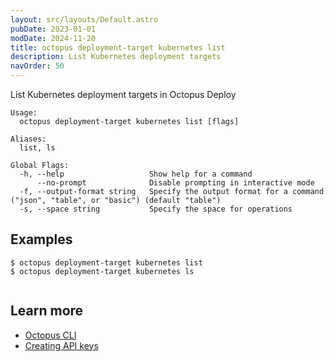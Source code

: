 ```yaml
---
layout: src/layouts/Default.astro
pubDate: 2023-01-01
modDate: 2024-11-20
title: octopus deployment-target kubernetes list
description: List Kubernetes deployment targets
navOrder: 50
---
```


List Kubernetes deployment targets in Octopus Deploy

```
Usage:
  octopus deployment-target kubernetes list [flags]

Aliases:
  list, ls

Global Flags:
  -h, --help                   Show help for a command
      --no-prompt              Disable prompting in interactive mode
  -f, --output-format string   Specify the output format for a command ("json", "table", or "basic") (default "table")
  -s, --space string           Specify the space for operations

```

## Examples

<SamplesInstance />

```
$ octopus deployment-target kubernetes list
$ octopus deployment-target kubernetes ls


```

## Learn more

- [Octopus CLI](/docs/octopus-rest-api/cli)
- [Creating API keys](/docs/octopus-rest-api/how-to-create-an-api-key)
